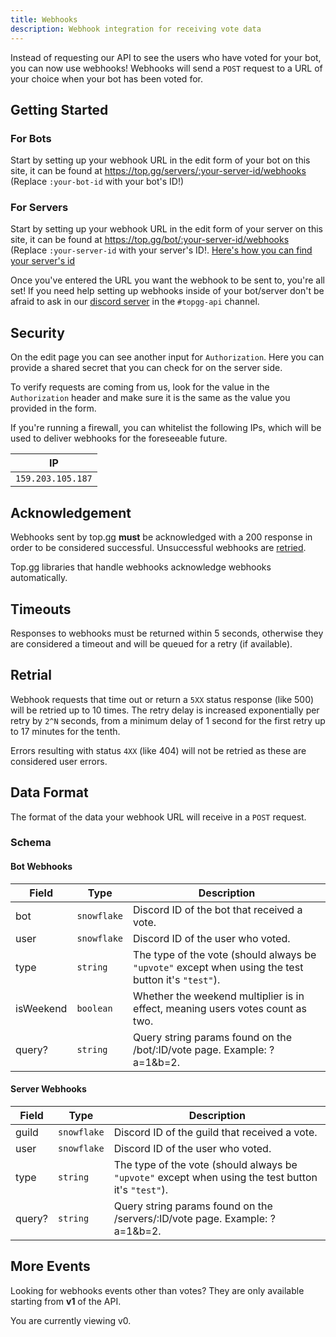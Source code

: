 ```yaml
---
title: Webhooks
description: Webhook integration for receiving vote data
---
```


Instead of requesting our API to see the users who have voted for your bot, you can now use webhooks! Webhooks will send a `POST` request to a URL of your choice when your bot has been voted for.

## Getting Started

### For Bots

Start by setting up your webhook URL in the edit form of your bot on this site, it can be found at https://top.gg/servers/:your-server-id/webhooks (Replace `:your-bot-id` with your bot's ID!)

### For Servers

Start by setting up your webhook URL in the edit form of your server on this site, it can be found at https://top.gg/bot/:your-server-id/webhooks (Replace `:your-server-id` with your server's ID!. [Here's how you can find your server's id](https://support.discord.com/hc/en-us/articles/206346498-Where-can-I-find-my-User-Server-Message-ID-)

Once you've entered the URL you want the webhook to be sent to, you're all set! If you need help setting up webhooks inside of your bot/server don't be afraid to ask in our [discord server](https://discord.gg/dbl) in the `#topgg-api` channel.

## Security

On the edit page you can see another input for `Authorization`. Here you can provide a shared secret that you can check for on the server side.

To verify requests are coming from us, look for the value in the `Authorization` header and make sure it is the same as the value you provided in the form.

If you're running a firewall, you can whitelist the following IPs, which will be used to deliver webhooks for the foreseeable future.

| IP                |
| ----------------- |
| `159.203.105.187` |

## Acknowledgement

Webhooks sent by top.gg **must** be acknowledged with a 200 response in order to be considered successful. Unsuccessful webhooks are [retried](#retrial).

Top.gg libraries that handle webhooks acknowledge webhooks automatically.

## Timeouts

Responses to webhooks must be returned within 5 seconds, otherwise they are considered a timeout and will be queued for a retry (if available).

## Retrial

Webhook requests that time out or return a `5XX` status response (like 500) will be retried up to 10 times. The retry delay is increased exponentially per retry by `2^N` seconds, from a minimum delay of 1 second for the first retry up to 17 minutes for the tenth.

Errors resulting with status `4XX` (like 404) will not be retried as these are considered user errors.

## Data Format

The format of the data your webhook URL will receive in a `POST` request.

### Schema

#### Bot Webhooks

| Field     | Type        | Description                                                                                         |
| --------- | ----------- | --------------------------------------------------------------------------------------------------- |
| bot       | `snowflake` | Discord ID of the bot that received a vote.                                                         |
| user      | `snowflake` | Discord ID of the user who voted.                                                                   |
| type      | `string`    | The type of the vote (should always be `"upvote"` except when using the test button it's `"test"`). |
| isWeekend | `boolean`   | Whether the weekend multiplier is in effect, meaning users votes count as two.                      |
| query?    | `string`    | Query string params found on the /bot/:ID/vote page. Example: ?a=1&b=2.                             |

#### Server Webhooks

| Field  | Type        | Description                                                                                         |
| ------ | ----------- | --------------------------------------------------------------------------------------------------- |
| guild  | `snowflake` | Discord ID of the guild that received a vote.                                                       |
| user   | `snowflake` | Discord ID of the user who voted.                                                                   |
| type   | `string`    | The type of the vote (should always be `"upvote"` except when using the test button it's `"test"`). |
| query? | `string`    | Query string params found on the /servers/:ID/vote page. Example: ?a=1&b=2.                         |

## More Events

Looking for webhooks events other than votes? They are only available starting from **v1** of the API.

<footer className="text-tertiary">You are currently viewing v0.</footer>
